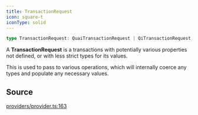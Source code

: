 ```yaml
---
title: TransactionRequest
icon: square-t
iconType: solid
---
```


```ts
type TransactionRequest: QuaiTransactionRequest | QiTransactionRequest;
```

A **TransactionRequest** is a transactions with potentially various properties not defined, or with less strict types
for its values.

This is used to pass to various operations, which will internally coerce any types and populate any necessary values.

## Source

[providers/provider.ts:163](https://github.com/dominant-strategies/quais.js/blob/7c3e9bc54d6f1274e27362fc6bf66140de7d80eb/src/providers/provider.ts#L163)

